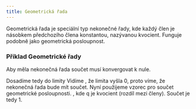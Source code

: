 ```yaml
---
title: Geometrická řada
---
```



Geometrická řada je speciální typ nekonečné řady, kde každý člen je násobkem předchozího člena konstantou, nazývanou kvocient.
Funguje podobně jako geometrická posloupnost.

### Příklad Geometrické řady
<Latex formula="\displaystyle \sum\limits_{n = 1}^{\infty} \Bigg(\frac{1}{2} \Bigg)^n" />
Aby měla nekonečná řada součet musí konvergovat k nule.

Dosadíme tedy do limity
<Latex formula="\displaystyle \lim\limits_{n \to \infty} \Big(\frac{1}{2} \Big)^n = \lim\limits_{n \to \infty} \frac{1}{2^n} = \frac{1}{\infty} = 0" />
Vidíme , že limita vyšla 0, proto víme, že nekonečná řada bude mít součet.
Nyní použijeme vzorec pro součet geometrické posloupnosti.
<Latex formula="\displaystyle s_n = \frac{a_1}{1 - q}" />, kde q je kvocient (rozdíl mezi členy).
<Latex formula="\displaystyle s_n = \frac{\frac{1}{2}}{1 - \frac{1}{2}} = \frac{\frac{1}{2}}{\frac{1}{2}} = 1" />
Součet je tedy 1.